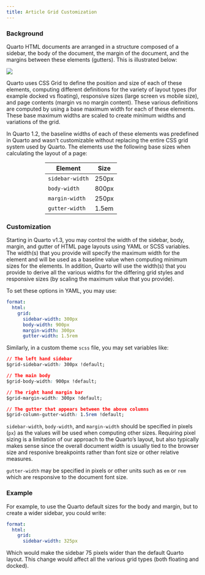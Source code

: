 ```yaml
---
title: Article Grid Customization
---
```


### Background

Quarto HTML documents are arranged in a structure composed of a sidebar, the body of the document, the margin of the document, and the margins between these elements (gutters). This is illustrated below:

![](images/grid.png)

Quarto uses CSS Grid to define the position and size of each of these elements, computing different definitions for the variety of layout types (for example docked vs floating), responsive sizes (large screen vs mobile size), and page contents (margin vs no margin content). These various definitions are computed by using a base maximum width for each of these elements. These base maximum widths are scaled to create minimum widths and variations of the grid.

In Quarto 1.2, the baseline widths of each of these elements was predefined in Quarto and wasn't customizable without replacing the entire CSS grid system used by Quarto. The elements use the following base sizes when calculating the layout of a page:

::: {style="width: 60%; margin: auto;"}
| Element                             | Size  |
|-------------------------------------|-------|
| `sidebar-width`{spellcheck="false"} | 250px |
| `body-width`{spellcheck="false"}    | 800px |
| `margin-width`{spellcheck="false"}  | 250px |
| `gutter-width`{spellcheck="false"}  | 1.5em |
:::

### Customization

Starting in Quarto v1.3, you may control the width of the sidebar, body, margin, and gutter of HTML page layouts using YAML or SCSS variables. The width(s) that you provide will specify the maximum width for the element and will be used as a baseline value when computing minimum sizes for the elements. In addition, Quarto will use the width(s) that you provide to derive all the various widths for the differing grid styles and responsive sizes (by scaling the maximum value that you provide).

To set these options in YAML, you may use:

``` yml
format:
  html: 
    grid:
      sidebar-width: 300px
      body-width: 900px
      margin-width: 300px
      gutter-width: 1.5rem
```

Similarly, in a custom theme `scss` file, you may set variables like:

``` css
// The left hand sidebar
$grid-sidebar-width: 300px !default;

// The main body
$grid-body-width: 900px !default;

// The right hand margin bar
$grid-margin-width: 300px !default;

// The gutter that appears between the above columns
$grid-column-gutter-width: 1.5rem !default;
```

`sidebar-width`, `body-width`, and `margin-width` should be specified in pixels (`px`) as the values will be used when computing other sizes. Requiring pixel sizing is a limitation of our approach to the Quarto's layout, but also typically makes sense since the overall document width is usually tied to the browser size and responive breakpoints rather than font size or other relative measures.

`gutter-width` may be specified in pixels or other units such as `em` or `rem` which are responsive to the document font size.

### Example

For example, to use the Quarto default sizes for the body and margin, but to create a wider sidebar, you could write:

``` yml
format:
  html: 
    grid:
      sidebar-width: 325px
```

Which would make the sidebar 75 pixels wider than the default Quarto layout. This change would affect all the various grid types (both floating and docked).